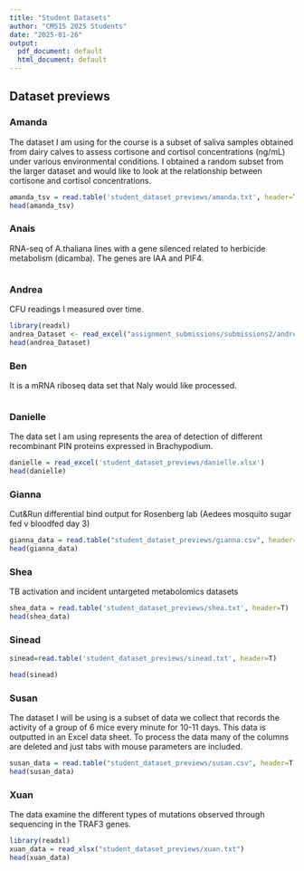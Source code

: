 ```yaml
---
title: "Student Datasets"
author: "CM515 2025 Students"
date: "2025-01-26"
output:
  pdf_document: default
  html_document: default
---
```


## Dataset previews

### Amanda
The dataset I am using for the course is a subset of saliva samples obtained from dairy calves to assess cortisone and cortisol concentrations (ng/mL) under various environmental conditions. I obtained a random subset from the larger dataset and would like to look at the relationship between cortisone and cortisol concentrations.

```r
amanda_tsv = read.table('student_dataset_previews/amanda.txt', header=T)
head(amanda_tsv)
```

### Anais
RNA-seq of A.thaliana lines with a gene silenced related to herbicide metabolism
(dicamba). The genes are IAA and PIF4.

```r
```

### Andrea
CFU readings I measured over time.

```r
library(readxl)
andrea_Dataset <- read_excel("assignment_submissions/submissions2/andrea_Dataset_CFU_1st_experiment.xlsx")
head(andrea_Dataset)
```

### Ben
It is a mRNA riboseq data set that Naly would like processed.
```r

```

### Danielle
The data set I am using represents the area of detection of different recombinant PIN proteins expressed in Brachypodium.
```r
danielle = read_excel('student_dataset_previews/danielle.xlsx')
head(danielle)
```


### Gianna

Cut&Run differential bind output for Rosenberg lab (Aedees mosquito sugar fed v bloodfed day 3)
``` r
gianna_data = read.table("student_dataset_previews/gianna.csv", header=T, sep=",")
head(gianna_data)
```

### Shea

TB activation and incident untargeted metabolomics datasets

```r
shea_data = read.table('student_dataset_previews/shea.txt', header=T)
head(shea_data)

```


### Sinead 

```r

sinead=read.table('student_dataset_previews/sinead.txt', header=T)

head(sinead)
```


### Susan

The dataset I will be using is a subset of data we collect that records the activity of a group of 6 mice every minute for 10-11 days. This data is outputted in an Excel data sheet. To process the data many of the columns are deleted and just tabs with mouse parameters are included.

```r

susan_data = read.table("student_dataset_previews/susan.csv", header=T, sep=',', skip=1)
head(susan_data)
```
### Xuan

The data examine the different types of mutations observed through sequencing in the TRAF3 genes.

```r
library(readxl)
xuan_data = read_xlsx("student_dataset_previews/xuan.txt")
head(xuan_data)
```









